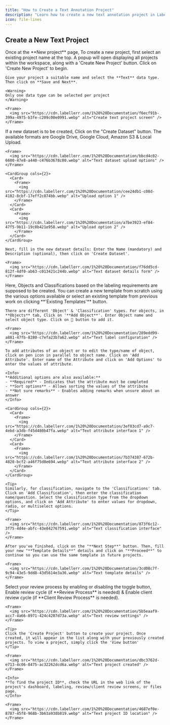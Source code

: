 ```yaml
---
title: "How to Create a Text Annotation Project"
description: "Learn how to create a new text annotation project in Labellerr with step-by-step instructions."
icon: file-lines
---
```


## Create a New Text Project

<Steps>
  <Step title="Selecting Data">
    Once at the **New project** page, To create a new project, first select an existing project name at the top. A popup will open displaying all projects within the workspace, along with a 'Create New Project' button. Click on 'Create New Project' to begin.

    Give your project a suitable name and select the **Text** data type. Then click on **Save and Next**.

    <Warning>
    Only one data type can be selected per project
    </Warning>

    <Frame>
      <img src="https://cdn.labellerr.com/1%20%20Documentation/f6ecf91b-399a-4975-b3fe-c209c00e0991.webp" alt="Create text project screen" />
    </Frame>
  </Step>

  <Step title="Upload/Attach existing dataset">
    If a new dataset is to be created, Click on the "Create Dataset" button. The available formats are Google Drive, Google Cloud, Amazon S3 & Local Upload.

    <Frame>
      <img src="https://cdn.labellerr.com/1%20%20Documentation/bbcd4c02-6600-47e8-a440-c476b3678c00.webp" alt="Text dataset upload options" />
    </Frame>

    <CardGroup cols={2}>
      <Card>
        <Frame>
          <img src="https://cdn.labellerr.com/1%20%20Documentation/cee24db1-c08d-4102-8cbf-17eff2c874bb.webp" alt="Upload option 1" />
        </Frame>
      </Card>
      <Card>
        <Frame>
          <img src="https://cdn.labellerr.com/1%20%20Documentation/a7be3923-ef84-47f5-9b11-19c0b421e958.webp" alt="Upload option 2" />
        </Frame>
      </Card>
    </CardGroup>

    Next, fill in the new dataset details: Enter the Name (mandatory) and Description (optional), then click on 'Create Dataset'.

    <Frame>
      <img src="https://cdn.labellerr.com/1%20%20Documentation/f76dd5cd-812f-4df0-ab63-c013421c244b.webp" alt="Text dataset details form" />
    </Frame>
  </Step>

  <Step title="Label Configuration">
    Here, Objects and Classifications based on the labeling requirements are supposed to be created. You can create a new template from scratch using the various options available or select an existing template from previous work on clicking **'Existing Templates'** button.

    There are different 'Object' & 'Classification' types. For objects, in **Objects** tab, Click on '**Add Object**'. Enter Object name and select object type. Click on 💾 button to add it.

    <Frame>
      <img src="https://cdn.labellerr.com/1%20%20Documentation/289edd99-a881-47fb-8280-c7efa23b7a62.webp" alt="Text label configuration" />
    </Frame>

    To add attributes of an object or to edit the type/name of object, click on pen icon in parallel to object name. Click on 'Add Attribute'. Enter name of the Attribute and click on 'Add Options' to enter the values of attribute.

    <Info>
    **Additional options are also available:**
    - **Required** - Indicates that the attribute must be completed
    - **Sort options** - Allows sorting the values of the attribute  
    - **Not sure remarks** - Enables adding remarks when unsure about an answer
    </Info>

    <CardGroup cols={2}>
      <Card>
        <Frame>
          <img src="https://cdn.labellerr.com/1%20%20Documentation/3ef03cd7-a9c7-4ebd-a3db-f45d480b47fa.webp" alt="Text attribute interface 1" />
        </Frame>
      </Card>
      <Card>
        <Frame>
          <img src="https://cdn.labellerr.com/1%20%20Documentation/7b374387-672b-4820-bcf2-a46f75d8e694.webp" alt="Text attribute interface 2" />
        </Frame>
      </Card>
    </CardGroup>

    <Tip>
    Similarly, for classification, navigate to the 'Classifications' tab. Click on 'Add Classification', then enter the classification name/question. Select the classification type from the dropdown options, and click on 'Add Attribute' to enter values for dropdown, radio, or multiselect options.
    </Tip>

    <Frame>
      <img src="https://cdn.labellerr.com/1%20%20Documentation/873f6c12-3f75-4d4e-abfc-43e842767591.webp" alt="Text classification interface" />
    </Frame>

    After you've finished, click on the "**Next Step**" button. Then, fill your new "**Template Details**" details and click on "**Proceed**" to continue so you can use the same template in future projects.

    <Frame>
      <img src="https://cdn.labellerr.com/1%20%20Documentation/3cd08c7f-9c94-43e5-9dd8-43d5614e3a36.webp" alt="Text template details" />
    </Frame>
  </Step>

  <Step title="Review">
    Select your review process by enabling or disabling the toggle button, Enable review cycle (if **Review Process** is needed) & Enable client review cycle (if **Client Review Process** is needed).

    <Frame>
      <img src="https://cdn.labellerr.com/1%20%20Documentation/5b5eaaf9-acc7-4a66-8971-424c4207d73a.webp" alt="Text review settings" />
    </Frame>

    <Tip>
    Click the 'Create Project' button to create your project. Once created, it will appear in the list along with your previously created projects. To view a project, simply click the 'View button'
    </Tip>

    <Frame>
      <img src="https://cdn.labellerr.com/1%20%20Documentation/dbc3762d-e713-4c06-8475-ac32262dcd6a.webp" alt="Text project created" />
    </Frame>

    <Info>
    **To find the project ID**, check the URL in the web link of the project's dashboard, labeling, review/client review screens, or files page.
    </Info>

    <Frame>
      <img src="https://cdn.labellerr.com/1%20%20Documentation/4687ef0e-8787-45f8-968b-3b63a938b819.webp" alt="Text project ID location" />
    </Frame>
  </Step>
</Steps>
